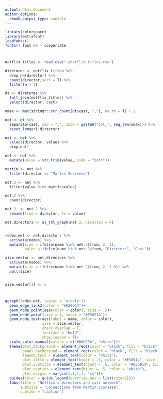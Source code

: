 ---
output: html_document
editor_options: 
  chunk_output_type: console
---

```{r}
library(colorspace)
library(extrafont)
loadfonts()
fonts() font 60 - cooperlate
```


# 
```{r}
netflix_titles <- read_csv("~/netflix_titles.csv")

diretores <- netflix_titles %>% 
  drop_na(director) %>% 
  count(director,sort = T) %>% 
  filter(n > 1)
```


```{r}
dt <- diretores %>% 
  full_join(netflix_titles) %>% 
  select(director, cast)

nmax <- max(stringr::str_count(dt$cast, ","), na.rm = T) + 1

net <- dt %>%  
  separate(cast, sep = ",", into = paste0("col_", seq_len(nmax))) %>% 
  pivot_longer(-director)

net <- net %>% 
  select(director, value) %>% 
  drop_na()

net <- net %>% 
  mutate(value = str_trim(value, side = "both"))

martin <- net %>%
  filter(director == "Martin Scorsese")

net.2 <- net %>% 
  filter(value %in% martin$value)

net.2 %>% 
  count(director)
```


```{r}
net.2  <- net.2 %>% 
  rename(from = director, to = value)
```

```{r}
net.directors <- as_tbl_graph(net.2, directed = F)


redes.net <- net.directors %>% 
  activate(nodes) %>% 
  mutate(size = ifelse(name %in% net.2$from, 2, 1),
         color = ifelse(name %in% net.2$from, "Directors", "Cast"))

size.vector <- net.directors %>% 
  activate(nodes) %>% 
  mutate(size = ifelse(name %in% net.2$from, 2, 1.8)) %>% 
  pull(size)


size.vector[1] <- 5
```

# 
```{r}
ggraph(redes.net, layout = 'nicely')+
  geom_edge_link2(color = "#E50914")+
  geom_node_point(aes(color = color), size = .5)+
  geom_node_point(size = 1, color = "#E50914")+
  geom_node_text(aes(label = name, color = color),
                 size = size.vector,
                 check_overlap = T,
                 fontface = "bold",
                 show.legend = F)+
  scale_color_manual(values = c("#B6CEFA", "white"))+
  theme(plot.background = element_rect(color = "black", fill = "black"),
        panel.background = element_rect(color = "black", fill = "black"),
        legend.text = element_text(color = "white"),
        plot.title = element_text(hjust = .5, color = "#E50914", size = 20 ),
        plot.subtitle = element_text(hjust = .5, color = "#E50914", size = 15),
        plot.caption = element_text(hjust = .5, color = "white"),
        plot.margin = margin(1,1,1,1, "cm"))+
  guides(color = guide_legend(override.aes = list(size=5)))+
  labs(title = "Netflix's directors and cast network",
       subtitle = "Connections from Martin Scorsese",
       caption = "caption")
```

